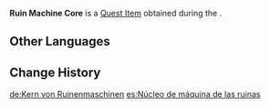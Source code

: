 {{About|the quest item|the enemy drop|Chaos Core}}
{{Item Infobox
|id           = 101654
|image        = Item Ruin Machine Core.png
|type         = Quest Items
|description  = The core section of a [[Ruin Guard]]. Old and new versions of this device are incompatible, and it thus cannot be used to empower other objects. However, the leftover energy should be enough to power one Ruin Guard.
|source1      = [[Antigonus]]
}}
'''Ruin Machine Core''' is a [[Quest Item]] obtained during the {{Quest|Antigonus}}.

==Other Languages==
{{Other Languages
|default_hidden = 1
|en      = Ruin Machine Core
|zhs     = 遗迹机关的核心
|zhs_rm  = Yíjī Jīguān de Héxīn
|zht     = 遺蹟機關的核心
|zht_rm  = Yíjī Jīguān de Héxīn
|ja      = 遺跡機械のコア
|ja_rm   = Iseki Kikai no Koa{{Assumed}}
|ko      = 유적 장치 코어
|ko_rm   = Yujeok Jangchi Koeo
|es      = Núcleo de máquina de las ruinas
|fr      = Noyau de mécanisme des ruines
|ru      = Ядро руинного механизма
|th      = แกนกลางของกลไกโบราณ
|th_rm   = 
|vi      = Lõi Cơ Quan Di Tích
|de      = Kern von Ruinenmaschinen
|id      = Inti Mesin Ruin
|pt      = Núcleo de uma Máquina das Ruínas
|tr      = Harabe Makinası Çekirdeği
|it      = Nucleo di Macchina delle rovine
}}

==Change History==
{{Change History|2.4}}

[[de:Kern von Ruinenmaschinen]]
[[es:Núcleo de máquina de las ruinas]]
